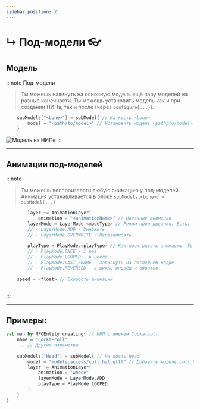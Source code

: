 ```yaml
---
sidebar_position: 7
---
```


# ↳ Под-модели 👓

## Модель

:::note Под-модели
> Ты можешь накинуть на основную модель ещё пару моделей на разные конечности.
> Ты можешь установить модель как и при создании НИПа, так и после (через `configure{...}`).
```kts
    subModels["<bone>"] = subModel{ // На кость <bone>
        model = "<path/to/model>" // Установить модель <path/to/model>
    }
```

![Модель на НИПе](../../.resourses/submodel.gif)
:::

---

## Анимации под-моделей

:::note
> Ты можешь воспроизвести любую анимацию у под-моделей.
> Анимация устанавливается в блоке `subModels[<bone>] = subModel(...)`
```kts
        layer += AnimationLayer(
            animation = "<animationName>" // Название анимации
        layerMode = LayerMode.<modeType> // Режим проигрывания. Есть:
        // - LayerMode.ADD - Умножить
        // - LayerMode.OVERWRITE - Перезаписать
        
        playType = PlayMode.<playType> // Как проигрывать анимацию. Есть:
        // - PlayMode.ONCE - 1 раз
        // - PlayMode.LOOPED - в цикле
        // - PlayMode.LAST_FRAME - Зависнуть на последнем кадре
        // - PlayMode.REVERSED - в цикле вперёд и обратно
        
    speed = <float> // Скорость анимации
        )
```
:::

---

## Примеры:
```kts
val men by NPCEntity.creating{ // НИП с именем Cocka-coll
    name = "Cocka-coll"
    ... // Другие параметры
    
    subModels["Head"] = subModel{ // На кость Head
        model = "models:access/coll_hat.gltf" // Добавить модель coll_hat.gltf
        layer += AnimationLayer(
            animation = "wheee"
            layerMode = LayerMode.ADD
            playType = PlayMode.LOOPED
        )
    }
}
```